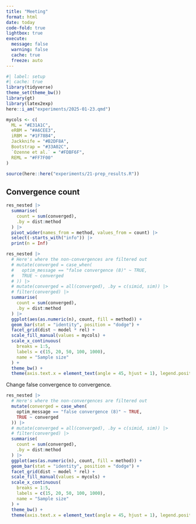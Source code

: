 ```yaml
---
title: "Meeting"
format: html
date: today
code-fold: true
lightbox: true
execute:
  message: false
  warning: false
  cache: true
  freeze: auto
---
```


```r
#| label: setup
#| cache: true
library(tidyverse)
theme_set(theme_bw())
library(gt)
library(latex2exp)
here::i_am("experiments/2025-01-23.qmd")

mycols <- c(
  ML = "#E31A1C",
  eRBM = "#A6CEE3",
  iRBM = "#1F78B4",
  Jackknife = "#B2DF8A",
  Bootstrap = "#33A02C",
  `Ozenne et al.` = "#FDBF6F",
  REML = "#FF7F00"
)

source(here::here("experiments/21-prep_results.R"))
```

## Convergence count

```r
res_nested |>
  summarise(
    count = sum(converged),
    .by = dist:method
  ) |>
  pivot_wider(names_from = method, values_from = count) |>
  select(-starts_with("info")) |>
  print(n = Inf)
```


```r
res_nested |>
  # Here's where the non-convergences are filtered out
  # mutate(converged = case_when(
  #   optim_message == "false convergence (8)" ~ TRUE,
  #   TRUE ~ converged
  # )) |>
  # mutate(converged = all(converged), .by = c(simid, sim)) |>
  # filter(converged) |>
  summarise(
    count = sum(converged),
    .by = dist:method
  ) |>
  ggplot(aes(as.numeric(n), count, fill = method)) +
  geom_bar(stat = "identity", position = "dodge") +
  facet_grid(dist ~ model * rel) +
  scale_fill_manual(values = mycols) +
  scale_x_continuous(
    breaks = 1:5,
    labels = c(15, 20, 50, 100, 1000),
    name = "Sample size"
  ) +
  theme_bw() +
  theme(axis.text.x = element_text(angle = 45, hjust = 1), legend.position = "top")
```


Change false convergence to convergence.

```r
res_nested |>
  # Here's where the non-convergences are filtered out
  mutate(converged = case_when(
    optim_message == "false convergence (8)" ~ TRUE,
    TRUE ~ converged
  )) |>
  # mutate(converged = all(converged), .by = c(simid, sim)) |>
  # filter(converged) |>
  summarise(
    count = sum(converged),
    .by = dist:method
  ) |>
  ggplot(aes(as.numeric(n), count, fill = method)) +
  geom_bar(stat = "identity", position = "dodge") +
  facet_grid(dist ~ model * rel) +
  scale_fill_manual(values = mycols) +
  scale_x_continuous(
    breaks = 1:5,
    labels = c(15, 20, 50, 100, 1000),
    name = "Sample size"
  ) +
  theme_bw() +
  theme(axis.text.x = element_text(angle = 45, hjust = 1), legend.position = "top")
```
